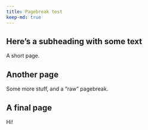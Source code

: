 ```yaml
---
title: Pagebreak test
keep-md: true
---
```


## Here's a subheading with some text

A short page.

<pagebreak/>

## Another page

Some more stuff, and a "raw" pagebreak.

\pagebreak

## A final page

Hi!


